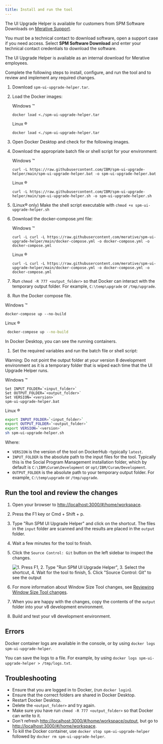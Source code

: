```yaml
---
title: Install and run the tool
---
```


The UI Upgrade Helper is available for customers from SPM Software Downloads on [Merative Support](https://merative.my.site.com/mysupport/s/).

You must be a technical contact to download software, open a support case if you need access. Select **SPM Software Download** and enter your technical contact credentials to download the software. 

The UI Upgrade Helper is available as an internal download for Merative employees.

Complete the following steps to install, configure, and run the tool and to review and implement any required changes.

1. Download `spm-ui-upgrade-helper.tar`.
2. Load the Docker images:

   Windows ™️

   `docker load <./spm-ui-upgrade-helper.tar`

   Linux ®️
   
   `docker load <./spm-ui-upgrade-helper.tar`

3. Open Docker Desktop and check for the following images.

4. Download the appropriate batch file or shell script for your environment:

   Windows ™️

   `curl -L https://raw.githubusercontent.com/IBM/spm-ui-upgrade-helper/main/spm-ui-upgrade-helper.bat -o spm-ui-upgrade-helper.bat`

   Linux ®️

   `curl -L https://raw.githubusercontent.com/IBM/spm-ui-upgrade-helper/main/spm-ui-upgrade-helper.sh -o spm-ui-upgrade-helper.sh`

5. (Linux®️ only) Make the shell script executable with `chmod +x spm-ui-upgrade-helper.sh`

6. Download the docker-compose.yml file:

   Windows ™️

   `curl -L curl -L https://raw.githubusercontent.com/merative/spm-ui-upgrade-helper/main/docker-compose.yml -o docker-compose.yml -o docker-compose.yml`
  
   Linux ®️

   `curl -L curl -L https://raw.githubusercontent.com/merative/spm-ui-upgrade-helper/main/docker-compose.yml -o docker-compose.yml -o docker-compose.yml`

7. Run `chmod -R 777 <output_folder>` so that Docker can interact with the temporary output folder. For example, `C:\temp\upgrade` or `/tmp/upgrade`.
8. Run the Docker compose file.

  Windows ™️

   ```batch
  docker-compose up --no-build 
   ```

  Linux ®️

  ```bash
   docker-compose up --no-build 
  ```
  In Docker Desktop, you can see the running containers.

1.  Set the required variables and run the batch file or shell script:

   <InlineNotification>

   Warning:  Do not point the output folder at your version 8 development environment as it is a temporary folder that is wiped each time that the UI Upgrade Helper runs.

   </InlineNotification>

  Windows ™️

   ```batch
   Set INPUT_FOLDER=`<input_folder>`
   Set OUTPUT_FOLDER=`<output_folder>`
   Set VERSION=`<version>`
   spm-ui-upgrade-helper.bat
   ```

  Linux ®️

  ```bash
  export INPUT_FOLDER=`<input_folder>`
  export OUTPUT_FOLDER=`<output_folder>`
  export VERSION=`<version>` 
  sh spm-ui-upgrade-helper.sh
  ```

  Where:

   - `VERSION` is the version of the tool on DockerHub -typically `latest`.
   - `INPUT_FOLDER` is the absolute path to the input files for the tool. Typically this is the Social Program Management installation folder, which by default is `C:\IBM\Curam\Development` or `opt/IBM/Curam/Development`.
   - `OUTPUT_FOLDER` is the absolute path to your temporary output folder. For example, `C:\temp\upgrade` or `/tmp/upgrade`.

## Run the tool and review the changes

1. Open your browser to [http://localhost:3000/#/home/workspace](http://localhost:3000/#/home/workspace).
4. Press the F1 key or Cmd + Shift + p.
5. Type "Run SPM UI Upgrade Helper" and click on the shortcut. The files in the `input` folder are scanned and the results are placed in the `output` folder.
6. Wait a few minutes for the tool to finish.
7. Click the `Source Control: Git` button on the left sidebar to inspect the changes.

   ![1. Press F1, 2. Type "Run SPM UI Upgrade Helper", 3. Select the shortcut, 4. Wait for the tool to finish, 5. Click "Source Control: Git" to see the output](../../images/upgrade-helper.gif "Running the UI Upgrade Helper tool")

8. For more information about Window Size Tool changes, see [Reviewing Window Size Tool changes](../../setup/tools#reviewing-window-size-tool-changes).
9.  When you are happy with the changes, copy the contents of the `output` folder into your v8 development environment.
10. Build and test your v8 development environment.

## Errors

Docker container logs are available in the console, or by using `docker logs spm-ui-upgrade-helper`.

You can save the logs to a file. For example, by using `docker logs spm-ui-upgrade-helper > /tmp/logs.txt`.

## Troubleshooting

- Ensure that you are logged in to Docker, (run `docker login`).
- Ensure that the correct folders are shared in Docker Desktop.
- Restart Docker Desktop.
- Delete the `<output_folder>` and try again.
- Make sure you have run `chmod -R 777 <output_folder>` so that Docker can write to it.
- Don't refresh [http://localhost:3000/#/home/workspace/output](http://localhost:3000/#/home/workspace/output), but go to [http://localhost:3000/#/home/workspace](http://localhost:3000/#/home/workspace).
- To kill the Docker container, use `docker stop spm-ui-upgrade-helper` followed by `docker rm spm-ui-upgrade-helper`.
